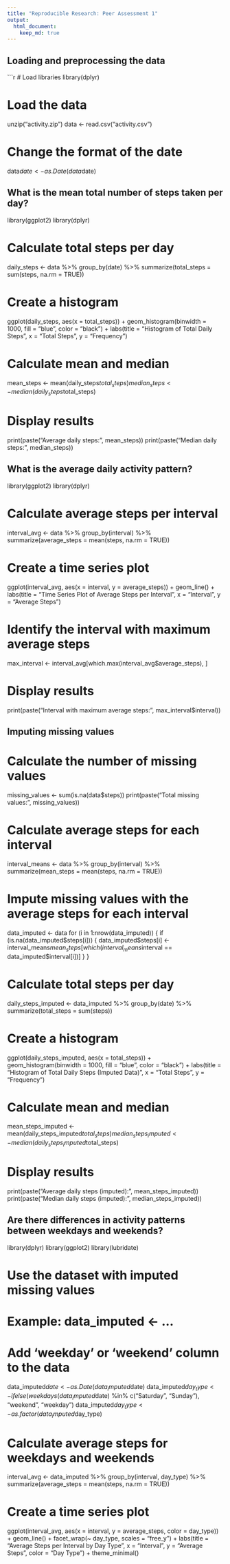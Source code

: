 ```yaml
---
title: "Reproducible Research: Peer Assessment 1"
output: 
  html_document:
    keep_md: true
---
```


## Loading and preprocessing the data
```r
# Load libraries
library(dplyr)

# Load the data
unzip("activity.zip")
data <- read.csv("activity.csv")

# Change the format of the date
data$date <- as.Date(data$date)


## What is the mean total number of steps taken per day?
library(ggplot2)
library(dplyr)

# Calculate total steps per day
daily_steps <- data %>%
  group_by(date) %>%
  summarize(total_steps = sum(steps, na.rm = TRUE))

# Create a histogram
ggplot(daily_steps, aes(x = total_steps)) +
  geom_histogram(binwidth = 1000, fill = "blue", color = "black") +
  labs(title = "Histogram of Total Daily Steps", x = "Total Steps", y = "Frequency")

# Calculate mean and median
mean_steps <- mean(daily_steps$total_steps)
median_steps <- median(daily_steps$total_steps)

# Display results
print(paste("Average daily steps:", mean_steps))
print(paste("Median daily steps:", median_steps))

## What is the average daily activity pattern?
library(ggplot2)
library(dplyr)

# Calculate average steps per interval
interval_avg <- data %>%
  group_by(interval) %>%
  summarize(average_steps = mean(steps, na.rm = TRUE))

# Create a time series plot
ggplot(interval_avg, aes(x = interval, y = average_steps)) +
  geom_line() +
  labs(title = "Time Series Plot of Average Steps per Interval", 
       x = "Interval", 
       y = "Average Steps")

# Identify the interval with maximum average steps
max_interval <- interval_avg[which.max(interval_avg$average_steps), ]

# Display results
print(paste("Interval with maximum average steps:", max_interval$interval))

## Imputing missing values
# Calculate the number of missing values
missing_values <- sum(is.na(data$steps))
print(paste("Total missing values:", missing_values))

# Calculate average steps for each interval
interval_means <- data %>%
  group_by(interval) %>%
  summarize(mean_steps = mean(steps, na.rm = TRUE))

# Impute missing values with the average steps for each interval
data_imputed <- data
for (i in 1:nrow(data_imputed)) {
  if (is.na(data_imputed$steps[i])) {
    data_imputed$steps[i] <- interval_means$mean_steps[which(interval_means$interval == data_imputed$interval[i])]
  }
}

# Calculate total steps per day
daily_steps_imputed <- data_imputed %>%
  group_by(date) %>%
  summarize(total_steps = sum(steps))

# Create a histogram
ggplot(daily_steps_imputed, aes(x = total_steps)) +
  geom_histogram(binwidth = 1000, fill = "blue", color = "black") +
  labs(title = "Histogram of Total Daily Steps (Imputed Data)", x = "Total Steps", y = "Frequency")

# Calculate mean and median
mean_steps_imputed <- mean(daily_steps_imputed$total_steps)
median_steps_imputed <- median(daily_steps_imputed$total_steps)

# Display results
print(paste("Average daily steps (imputed):", mean_steps_imputed))
print(paste("Median daily steps (imputed):", median_steps_imputed))



## Are there differences in activity patterns between weekdays and weekends?
library(dplyr)
library(ggplot2)
library(lubridate)

# Use the dataset with imputed missing values
# Example: data_imputed <- ...

# Add 'weekday' or 'weekend' column to the data
data_imputed$date <- as.Date(data_imputed$date)
data_imputed$day_type <- ifelse(weekdays(data_imputed$date) %in% c("Saturday", "Sunday"), "weekend", "weekday")
data_imputed$day_type <- as.factor(data_imputed$day_type)

# Calculate average steps for weekdays and weekends
interval_avg <- data_imputed %>%
  group_by(interval, day_type) %>%
  summarize(average_steps = mean(steps, na.rm = TRUE))

# Create a time series plot
ggplot(interval_avg, aes(x = interval, y = average_steps, color = day_type)) +
  geom_line() +
  facet_wrap(~ day_type, scales = "free_y") +
  labs(title = "Average Steps per Interval by Day Type", 
       x = "Interval", 
       y = "Average Steps",
       color = "Day Type") +
  theme_minimal()
